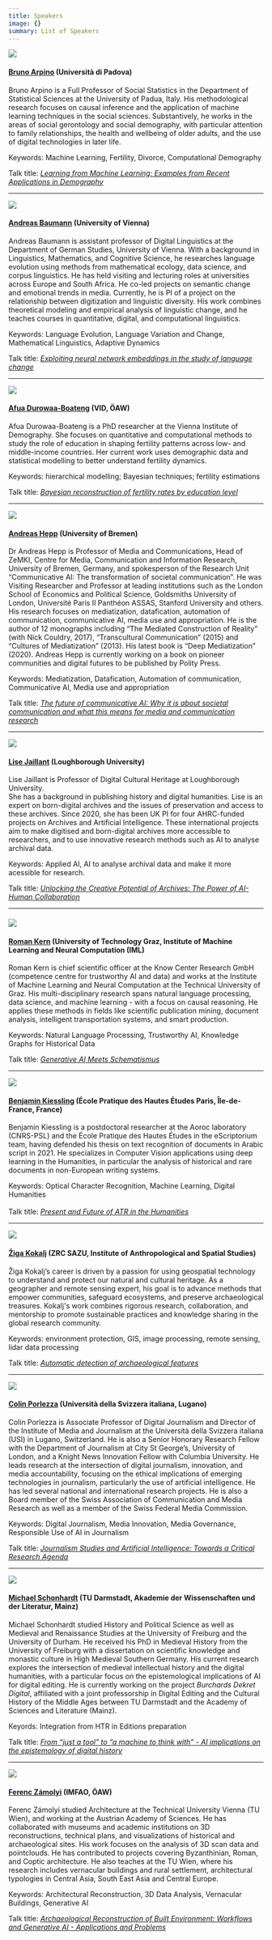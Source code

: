 ```yaml
---
title: Speakers
image: {}
summary: List of Speakers
---
```

![](/conference/ai-meets-hss/assets/content/en/pages/speakers/foto-bruno-arpino.jpg)

#### [**Bruno Arpino**](https://www.unipd.it/en/contatti/rubrica/?detail=Y\&ruolo=1\&checkout=cerca\&persona=ARPINO\&key=A7C469BE4A6EE163893DF376A3DA19D3) (Università di Padova)

Bruno Arpino is a Full Professor of Social Statistics in the Department of Statistical Sciences at the University of Padua, Italy. His methodological research focuses on causal inference and the application of machine learning techniques in the social sciences. Substantively, he works in the areas of social gerontology and social demography, with particular attention to family relationships, the health and wellbeing of older adults, and the use of digital technologies in later life.

Keywords: Machine Learning, Fertility, Divorce, Computational Demography

Talk title: [*Learning from Machine Learning: Examples from Recent Applications in Demography*](/programme/day-2#1000-learning-from-machine-learning-examples-from-recent-applications-in-demography)

---

![](/conference/ai-meets-hss/assets/content/en/pages/speakers/aimeetshss_andreas_baumann.jpg)

#### [**Andreas Baumann**](https://digiling.univie.ac.at/andreas-baumann/)**&#x20;(**&#x55;niversity of Vienna)

Andreas Baumann is assistant professor of Digital Linguistics at the Department of German Studies, University of Vienna. With a background in Linguistics, Mathematics, and Cognitive Science, he researches language evolution using methods from mathematical ecology, data science, and corpus linguistics. He has held visiting and lecturing roles at universities across Europe and South Africa. He co-led projects on semantic change and emotional trends in media. Currently, he is PI of a project on the relationship between digitization and linguistic diversity. His work combines theoretical modeling and empirical analysis of linguistic change, and he teaches courses in quantitative, digital, and computational linguistics.

Keywords: Language Evolution, Language Variation and Change, Mathematical Linguistics, Adaptive Dynamics

Talk title: [*Exploiting neural network embeddings in the study of language change*](/programme/day-1#1500-exploiting-neural-network-embeddings-in-the-study-of-language-change-)

---

![](/conference/ai-meets-hss/assets/content/en/pages/speakers/Durowaa_IMG_5131_SW_120x180.jpg)

#### [**Afua Durowaa-Boateng**](https://www.oeaw.ac.at/vid/people/staff/afua-durowaa-boateng) (VID, ÖAW)

Afua Durowaa-Boateng is a PhD researcher at the Vienna Institute of Demography. She focuses on quantitative and computational methods to study the role of education in shaping fertility patterns across low- and middle-income countries. Her current work uses demographic data and statistical modelling to better understand fertility dynamics.

Keywords: hierarchical modelling; Bayesian techniques; fertility estimations

Talk title: [*Bayesian reconstruction of fertility rates by education level*](/programme/day-2#1330-bayesian-reconstruction-of-fertility-rates-by-education-level)

---

![](/conference/ai-meets-hss/assets/content/en/pages/speakers/aimeetshss_andreas_hepp.jpg)

#### [**Andreas Hepp**](https://zemki.uni-bremen.de/person/andreas-hepp/) (University of Bremen)

Dr Andreas Hepp is Professor of Media and Communications, Head of ZeMKI, Centre for Media, Communication and Information Research, University of Bremen, Germany, and spokesperson of the Research Unit “Communicative AI: The transformation of societal communication”. He was Visiting Researcher and Professor at leading institutions such as the London School of Economics and Political Science, Goldsmiths University of London, Université Paris II Panthéon ASSAS, Stanford University and others. His research focuses on mediatization, datafication, automation of communication, communicative AI, media use and appropriation. He is the author of 12 monographs including “The Mediated Construction of Reality” (with Nick Couldry, 2017), “Transcultural Communication” (2015) and “Cultures of Mediatization” (2013). His latest book is “Deep Mediatization” (2020). Andreas Hepp is currently working on a book on pioneer communities and digital futures to be published by Polity Press.

Keywords: Mediatization, Datafication, Automation of communication, Communicative AI, Media use and appropriation

Talk title: [*The future of communicative AI: Why it is about societal communication and what this means for media and communication research*](/programme/day-2#1130--the-future-of-communicative-ai-why-it-is-about-societal-communication-and-what-this-means-for-communication-and-media-research)

---

![](/conference/ai-meets-hss/assets/content/en/pages/speakers/lise-jaillant.jpg)

#### [**Lise Jaillant**](https://www.lisejaillant.com/) (Loughborough University)

Lise Jaillant is Professor of Digital Cultural Heritage at Loughborough University.\
She has a background in publishing history and digital humanities. Lise is an expert on born-digital archives and the issues of preservation and access to these archives. Since 2020, she has been UK PI for four AHRC-funded projects on Archives and Artificial Intelligence. These international projects aim to make digitised and born-digital archives more accessible to researchers, and to use innovative research methods such as AI to analyse archival data.

Keywords: Applied AI, AI to analyse archival data and make it more acessible for research.

Talk title: [*Unlocking the Creative Potential of Archives: The Power of AI-Human Collaboration*](/programme/day-1#1330-unlocking-the-creative-potential-of-archives-the-power-of-ai-human-collaboration)

---

#### ![](/conference/ai-meets-hss/assets/content/en/pages/speakers/roman-kern.jpg)&#x20;

#### [**Roman Kern**](https://www.know-center.at/team/kern/) (University of Technology Graz, Institute of Machine Learning and Neural Computation (IML)

Roman Kern is chief scientific officer at the Know Center Research GmbH (competence centre for trustworthy AI and data) and works at the Institute of Machine Learning and Neural Computation at the Technical University of Graz. His multi-disciplinary research spans natural language processing, data science, and machine learning - with a focus on causal reasoning. He applies these methods in fields like scientific publication mining, document analysis, intelligent transportation systems, and smart production.

Keywords: Natural Language Processing, Trustworthy AI, Knowledge Graphs for Historical Data

Talk title: [*Generative AI Meets Schematismus*](/programme/day-2#1400-generative-ai-meets-schematismus-)

---

![](/conference/ai-meets-hss/assets/content/en/pages/speakers/aimeetshss_benjamin_kiessling.jpg)

#### [**Benjamin Kiessling**](https://www.archeo.ens.fr/IMG/pdf/kiessling_cv_avril2023.pdf) (École Pratique des Hautes Études Paris, Île-de-France, France)

Benjamin Kiessling is a postdoctoral researcher at the Aoroc laboratory (CNRS-PSL) and the École Pratique des Hautes Études in the eScriptorium team, having defended his thesis on text recognition of documents in Arabic script in 2021. He specializes in Computer Vision applications using deep learning in the Humanities, in particular the analysis of historical and rare documents in non-European writing systems.

Keywords: Optical Character Recognition, Machine Learning, Digital Humanities\
\
Talk title: [*Present and Future of ATR in the Humanities*](/programme/day-1#1430-present-and-future-of-atr-in-the-humanities-)

---

![](/conference/ai-meets-hss/assets/content/en/pages/speakers/aimeetshss_ziga_kokalj_4c.jpg)

#### [**Žiga Kokalj**](https://iaps.zrc-sazu.si/en/sodelavci/ziga-kokalj-en) (ZRC SAZU, Institute of Anthropological and Spatial Studies)

Žiga Kokalj’s career is driven by a passion for using geospatial technology to understand and protect our natural and cultural heritage. As a geographer and remote sensing expert, his goal is to advance methods that empower communities, safeguard ecosystems, and preserve archaeological treasures. Kokalj's work combines rigorous research, collaboration, and mentorship to promote sustainable practices and knowledge sharing in the global research community.

Keywords: environment protection, GIS, image processing, remote sensing, lidar data processing

Talk title: [*Automatic detection of archaeological features*](/programme/day-1#1000-automatic-detection-of-archaeological-features)

---

![](/conference/ai-meets-hss/assets/content/en/pages/speakers/COLIN_PORLEZZA.jpg)

#### [**Colin Porlezza**](https://search.usi.ch/en/people/bdf33cedef6822a82a438fda562e9fda/porlezza-colin) (Università della Svizzera italiana, Lugano)

Colin Porlezza is Associate Professor of Digital Journalism and Director of the Institute of Media and Journalism at the Università della Svizzera italiana (USI) in Lugano, Switzerland. He is also a Senior Honorary Research Fellow with the Department of Journalism at City St George’s, University of London, and a Knight News Innovation Fellow with Columbia University. He leads research at the intersection of digital journalism, innovation, and media accountability, focusing on the ethical implications of emerging technologies in journalism, particularly the use of artificial intelligence. He has led several national and international research projects. He is also a Board member of the Swiss Association of Communication and Media Research as well as a member of the Swiss Federal Media Commission.

Keywords: Digital Journalism, Media Innovation, Media Governance, Responsible Use of AI in Journalism

Talk title: [*Journalism Studies and Artificial Intelligence: Towards a Critical Research Agenda*](/programme/day-3#1200-journalism-studies-and-artificial-intelligence-towards-a-critical-research-agenda)

---

![](/conference/ai-meets-hss/assets/content/en/pages/speakers/aimeetshss_michael_schonhardt.jpg)

#### [**Michael Schonhardt**](https://www.uni-kassel.de/fb05/fachgruppen-und-institute/geschichte/seniorprofessur/team/michael-schonhardt-ma) (TU Darmstadt, Akademie der Wissenschaften und der Literatur, Mainz)

Michael Schonhardt studied History and Political Science as well as Medieval and Renaissance Studies at the University of Freiburg and the University of Durham. He received his PhD in Medieval History from the University of Freiburg with a dissertation on scientific knowledge and monastic culture in High Medieval Southern Germany. His current research explores the intersection of medieval intellectual history and the digital humanities, with a particular focus on the epistemological implications of AI for digital editing. He is currently working on the project *Burchards Dekret Digital*, affiliated with a joint professorship in Digital Editing and the Cultural History of the Middle Ages between TU Darmstadt and the Academy of Sciences and Literature (Mainz).

Keyords: Integration from HTR in Editions preparation

Talk title: [*From “just a tool” to “a machine to think with” - AI implications on the epistemology of digital history*](/programme/day-3#1230-from-just-a-tool-to-a-machine-to-think-with---ai-implications-on-the-epistemology-of-digital-history-)

---

![](/conference/ai-meets-hss/assets/content/en/pages/speakers/Ferenc_Zamolyi.jpg)

#### [**Ferenc Zámolyi**](https://www.oeaw.ac.at/oeai/institut/team/person/ferenc-zamolyi) (IMFAO, ÖAW)

Ferenc Zámolyi studied Architecture at the Technical University Vienna (TU Wien), and working at the Austrian Academy of Sciences. He has collaborated with museums and academic institutions on 3D reconstructions, technical plans, and visualizations of historical and archaeological sites. His work focuses on the analysis of 3D scan data and pointclouds. He has contributed to projects covering Byzanthinian, Roman, and Coptic architecture. He also teaches at the TU Wien, where his research includes vernacular buildings and rural settlement, architectural typologies in Central Asia, South East Asia and Central Europe.

Keywords: Architectural Reconstruction, 3D Data Analysis, Vernacular Buildings, Generative AI

Talk title: [*Archaeological Reconstruction of Built Environment: Workflows and Generative AI - Applications and Problems*](/programme/day-3#1100-archaeological-reconstruction-of-built-environment-workflows-and-generative-ai---applications-and-problems)
